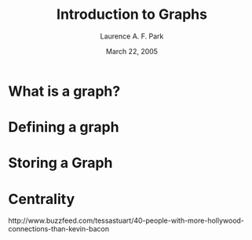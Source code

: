 % Introduction to Graphs
% Laurence A. F. Park
% March 22, 2005

# What is a graph?

# Defining a graph

# Storing a Graph

# Centrality

http://www.buzzfeed.com/tessastuart/40-people-with-more-hollywood-connections-than-kevin-bacon

